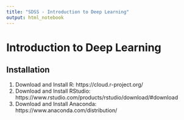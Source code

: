 ```yaml
---
title: "SDSS - Introduction to Deep Learning"
output: html_notebook
---
```


# Introduction to Deep Learning

## Installation

1. Download and Install R: https://cloud.r-project.org/
2. Download and Install RStudio: https://www.rstudio.com/products/rstudio/download/#download
3. Download and Install Anaconda: https://www.anaconda.com/distribution/
